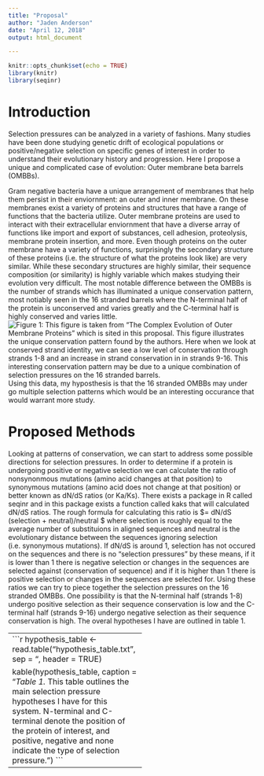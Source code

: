 ```yaml
---
title: "Proposal"
author: "Jaden Anderson"
date: "April 12, 2018"
output: html_document

---
```


```r
knitr::opts_chunk$set(echo = TRUE)
library(knitr)
library(seqinr)
```

# Introduction

Selection pressures can be analyzed in a variety of fashions. Many studies have been done studying genetic drift of ecological populations or positive/negative selection on specific genes of interest in order to understand their evolutionary history and progression. Here I propose a unique and complicated case of evolution: Outer membrane beta barrels (OMBBs). 

Gram negative bacteria have a unique arrangement of membranes that help them persist in their enviornment: an outer and inner membrane. On these membranes exist a variety of proteins and structures that have a range of functions that the bacteria utilize. Outer membrane proteins are used to interact with their extracellular enviornment that have a diverse array of functions like import and export of substances, cell adhesion, proteolysis, membrane protein insertion, and more. Even though proteins on the outer membrane have a variety of functions, surprisingly the secondary structure of these proteins (i.e. the structure of what the proteins look like) are very similar. While these secondary structures are highly similar, their sequence composition (or similarity) is highly variable which makes studying their evolution very difficult. The most notable difference between the OMBBs is the number of strands which has illuminated a unique conservation pattern, most notiably seen in the 16 stranded barrels where the N-terminal half of the protein is unconserved and varies greatly and the C-terminal half is highly conserved and varies little.![_Figure 1:_ This figure is taken from "The Complex Evolution of Outer Membrane Proteins" which is sited in this proposal. This figure illustrates the unique conservation pattern found by the authors. Here when we look at conserved strand identity, we can see a low level of conservation through strands 1-8 and an increase in strand conservation in in strands 9-16. This interesting conservation pattern may be due to a unique combination of selection pressures on the 16 stranded barrels.](c_term_conservation.png) Using this data, my hyposthesis is that the 16 stranded OMBBs may under go multiple selection patterns which would be an interesting occurance that would warrant more study. 

# Proposed Methods
Looking at patterns of conservation, we can start to address some possible directions for selection pressures. In order to determine if a protein is undergoing positive or negative selection we can calculate the ratio of nonsynonmous mutations (amino acid changes at that position) to synonymous mutations (amino acid does not change at that position) or better known as dN/dS ratios (or Ka/Ks). There exists a package in R called seqinr and in this package exists a function called kaks that will calculated dN/dS ratios. The rough formula for calculating this ratio is $\omega = dN/dS \approx (selection + neutral)/neutral $ where selection is roughly equal to the average number of substituions in aligned sequences and neutral is the evolutionary distance between the sequences ignoring selection (i.e. synonymous mutations). If dN/dS is around 1, selection has not occured on the sequences and there is no "selection pressures" by these means, if it is lower than 1 there is negative selection or changes in the sequences are selected against (conservation of sequence) and if it is higher than 1 there is positive selection or changes in the sequences are selected for. Using these ratios we can try to piece together the selection pressures on the 16 stranded OMBBs. One possibility is that the N-terminal half (strands 1-8) undergo positive selection as their sequence conservation is low and the C-terminal half (strands 9-16) undergo negative selection as their sequence conservation is high. The overal hypotheses I have are outlined in table 1.

--------------------------------------
```r

hypothesis_table <- read.table("hypothesis_table.txt", sep = "\t", header = TRUE)

kable(hypothesis_table, caption = "_Table 1._ This table outlines the main selection pressure hypotheses I have for this system. N-terminal and C-terminal denote the position of the protein of interest, and positive, negative and none indicate the type of selection pressure. ")
```
--------------------------------------